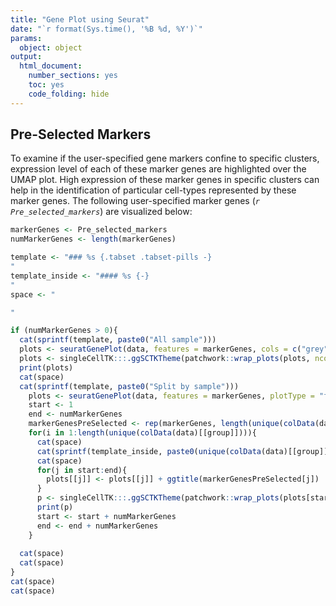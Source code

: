 ```yaml
---
title: "Gene Plot using Seurat"
date: "`r format(Sys.time(), '%B %d, %Y')`"
params:
  object: object
output:
  html_document:
    number_sections: yes
    toc: yes
    code_folding: hide
---
```


## Pre-Selected Markers {.tabset .tabset-fade}
To examine if the user-specified gene markers confine to specific clusters, expression level of each of these marker genes are highlighted over the UMAP plot. High expression of these marker genes in specific clusters can help in the identification of particular cell-types represented by these marker genes. The following user-specified marker genes (*`r Pre_selected_markers`*) are visualized below:

```r
markerGenes <- Pre_selected_markers
numMarkerGenes <- length(markerGenes)

template <- "### %s {.tabset .tabset-pills -}
"
template_inside <- "#### %s {-}
"
space <- "

"

if (numMarkerGenes > 0){
  cat(sprintf(template, paste0("All sample")))
  plots <- seuratGenePlot(data, features = markerGenes, cols = c("grey", "blue"), plotType = "feature", groupVariable = group, ncol = 1)
  plots <- singleCellTK:::.ggSCTKTheme(patchwork::wrap_plots(plots, ncol = 2))
  print(plots)
  cat(space)
  cat(sprintf(template, paste0("Split by sample")))
    plots <- seuratGenePlot(data, features = markerGenes, plotType = "feature", cols = c("grey", "blue"), groupVariable = group, splitBy = group, ncol = 1)
    start <- 1
    end <- numMarkerGenes
    markerGenesPreSelected <- rep(markerGenes, length(unique(colData(data)[[group]])))
    for(i in 1:length(unique(colData(data)[[group]]))){
      cat(space)
      cat(sprintf(template_inside, paste0(unique(colData(data)[[group]])[i])))
      cat(space)
      for(j in start:end){
        plots[[j]] <- plots[[j]] + ggtitle(markerGenesPreSelected[j])
      }
      p <- singleCellTK:::.ggSCTKTheme(patchwork::wrap_plots(plots[start:end], ncol = 2))
      print(p)
      start <- start + numMarkerGenes
      end <- end + numMarkerGenes
    }
      
  cat(space)
  cat(space)
}
cat(space)
cat(space)
```